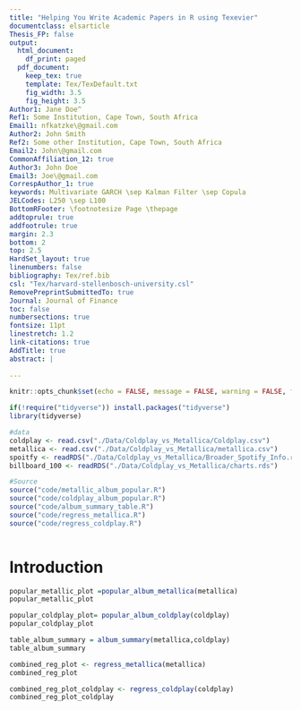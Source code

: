 ```yaml
---
title: "Helping You Write Academic Papers in R using Texevier"
documentclass: elsarticle
Thesis_FP: false
output:
  html_document:
    df_print: paged
  pdf_document:
    keep_tex: true
    template: Tex/TexDefault.txt
    fig_width: 3.5
    fig_height: 3.5
Author1: Jane Doe^
Ref1: Some Institution, Cape Town, South Africa
Email1: nfkatzke\@gmail.com
Author2: John Smith
Ref2: Some other Institution, Cape Town, South Africa
Email2: John\@gmail.com
CommonAffiliation_12: true
Author3: John Doe
Email3: Joe\@gmail.com
CorrespAuthor_1: true
keywords: Multivariate GARCH \sep Kalman Filter \sep Copula
JELCodes: L250 \sep L100
BottomRFooter: \footnotesize Page \thepage
addtoprule: true
addfootrule: true
margin: 2.3
bottom: 2
top: 2.5
HardSet_layout: true
linenumbers: false
bibliography: Tex/ref.bib
csl: "Tex/harvard-stellenbosch-university.csl"
RemovePreprintSubmittedTo: true
Journal: Journal of Finance
toc: false
numbersections: true
fontsize: 11pt
linestretch: 1.2
link-citations: true
AddTitle: true
abstract: |
  
---
```


```r
knitr::opts_chunk$set(echo = FALSE, message = FALSE, warning = FALSE, fig.width = 6, fig.height = 5, fig.pos="H", fig.pos = 'H')

if(!require("tidyverse")) install.packages("tidyverse")
library(tidyverse)
```

```r
#data
coldplay <- read.csv("./Data/Coldplay_vs_Metallica/Coldplay.csv")
metallica <- read.csv("./Data/Coldplay_vs_Metallica/metallica.csv")
spoitfy <- readRDS("./Data/Coldplay_vs_Metallica/Broader_Spotify_Info.rds") 
billboard_100 <- readRDS("./Data/Coldplay_vs_Metallica/charts.rds")

```

```r
#Source
source("code/metallic_album_popular.R")
source("code/coldplay_album_popular.R")
source("code/album_summary_table.R")
source("code/regress_metallica.R")
source("code/regress_coldplay.R")



```


<!-- ############################## -->
<!-- # Start Writing here: -->
<!-- ############################## -->

# Introduction \label{Introduction}



```r
popular_metallic_plot =popular_album_metallica(metallica)
popular_metallic_plot
```



```r
popular_coldplay_plot= popular_album_coldplay(coldplay)
popular_coldplay_plot
```

```r
table_album_summary = album_summary(metallica,coldplay)
table_album_summary
```


```r
combined_reg_plot <- regress_metallica(metallica)
combined_reg_plot
```

```r
combined_reg_plot_coldplay <- regress_coldplay(coldplay)
combined_reg_plot_coldplay

```

